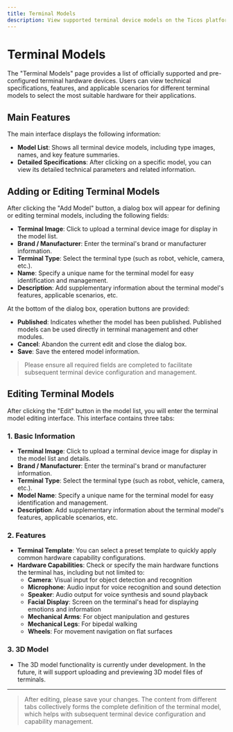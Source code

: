 ```yaml
---
title: Terminal Models
description: View supported terminal device models on the Ticos platform.
---
```


# Terminal Models

The "Terminal Models" page provides a list of officially supported and pre-configured terminal hardware devices. Users can view technical specifications, features, and applicable scenarios for different terminal models to select the most suitable hardware for their applications.

## Main Features

The main interface displays the following information:

- **Model List**: Shows all terminal device models, including type images, names, and key feature summaries.
- **Detailed Specifications**: After clicking on a specific model, you can view its detailed technical parameters and related information.

## Adding or Editing Terminal Models

After clicking the "Add Model" button, a dialog box will appear for defining or editing terminal models, including the following fields:

- **Terminal Image**: Click to upload a terminal device image for display in the model list.
- **Brand / Manufacturer**: Enter the terminal's brand or manufacturer information.
- **Terminal Type**: Select the terminal type (such as robot, vehicle, camera, etc.).
- **Name**: Specify a unique name for the terminal model for easy identification and management.
- **Description**: Add supplementary information about the terminal model's features, applicable scenarios, etc.

At the bottom of the dialog box, operation buttons are provided:

- **Published**: Indicates whether the model has been published. Published models can be used directly in terminal management and other modules.
- **Cancel**: Abandon the current edit and close the dialog box.
- **Save**: Save the entered model information.

> Please ensure all required fields are completed to facilitate subsequent terminal device configuration and management.

## Editing Terminal Models

After clicking the "Edit" button in the model list, you will enter the terminal model editing interface. This interface contains three tabs:

### 1. Basic Information

- **Terminal Image**: Click to upload a terminal device image for display in the model list and details.
- **Brand / Manufacturer**: Enter the terminal's brand or manufacturer information.
- **Terminal Type**: Select the terminal type (such as robot, vehicle, camera, etc.).
- **Model Name**: Specify a unique name for the terminal model for easy identification and management.
- **Description**: Add supplementary information about the terminal model's features, applicable scenarios, etc.

### 2. Features

- **Terminal Template**: You can select a preset template to quickly apply common hardware capability configurations.
- **Hardware Capabilities**: Check or specify the main hardware functions the terminal has, including but not limited to:
    - **Camera**: Visual input for object detection and recognition
    - **Microphone**: Audio input for voice recognition and sound detection
    - **Speaker**: Audio output for voice synthesis and sound playback
    - **Facial Display**: Screen on the terminal's head for displaying emotions and information
    - **Mechanical Arms**: For object manipulation and gestures
    - **Mechanical Legs**: For bipedal walking
    - **Wheels**: For movement navigation on flat surfaces

### 3. 3D Model

- The 3D model functionality is currently under development. In the future, it will support uploading and previewing 3D model files of terminals.

---

> After editing, please save your changes. The content from different tabs collectively forms the complete definition of the terminal model, which helps with subsequent terminal device configuration and capability management.